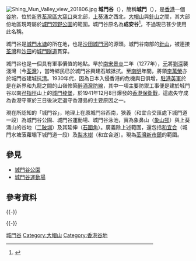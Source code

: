 [[File:Shing_Mun_Valley_view_201806.jpg|thumb]]
'''城門谷'''（{{lang-en|'''Shing Mun Valley'''}}），簡稱'''城門'''（{{lang-en|'''Shing Mun'''}}），是[[香港|香港]]一個[[谷地|谷地]]，位於[[新界|新界]][[荃灣區|荃灣區]][[大窩口|大窩口]]東北部，[[上葵涌|上葵涌]]之西北，[[大帽山|大帽山]]與[[針山|針山]]之間，其大部份地區現時屬於[[城門郊野公園|城門郊野公園]]的範圍。城門谷原名為'''成安谷'''<ref>{{Cite news |url=https://mmis.hkpl.gov.hk/coverpage/-/coverpage/view?p_r_p_-1078056564_c=QF757YsWv590sfJGwue6oa%2FuPh0wM1Jd |title=成安谷上象山邨　康樂設備最齊全 |publisher=華僑日報 |page=16 |date=1978-09-04 |access-date=2020-08-20 |language=zh-hk |archive-date=2021-05-13 |archive-url=https://web.archive.org/web/20210513041842/https://mmis.hkpl.gov.hk/coverpage/-/coverpage/view?p_r_p_-1078056564_c=QF757YsWv590sfJGwue6oa%2FuPh0wM1Jd |dead-url=no }}</ref>，不過現已甚少使用此名稱。

城門谷是[[城門水塘|城門水塘]]的所在地，也是[[沙田_(香港)|沙田]][[城門河|城門河]]的源頭。城門谷南部的[[針山|針山]]，被連接[[荃灣|荃灣]]和[[沙田_(香港)|沙田]]的[[城門隧道|城門隧道]]貫穿。

城門谷也是一個具有軍事價值的地點。早於[[南宋|南宋]][[景炎|景炎]]二年（1277年），[[元朝|元]]將[[劉深|劉深]]襲淺灣（今[[荃灣|荃灣]]），當時鄉民已於城門谷興建石城抵抗。至[[南明|南明]]年間，將領[[李萬榮_(明朝)|李萬榮]]亦於城門谷建城抗[[清朝|清]]。1930年代，因為日本入侵香港的危機與日俱增，[[駐港英軍|駐港英軍]]於是在新界和九龍之間的山嶺修築[[醉酒灣防線|醉酒灣防線]]，其中一項主要防禦工事便是建於城門谷以南[[孖指徑|孖指徑]]山上的[[城門棱堡|城門棱堡]]，於1941年12月8日爆發的[[香港保衛戰|香港保衛戰]]，這處失守成為香港守軍於三日後決定退守香港島的主要原因之一。

現在所認知的「城門谷」，地理上在原城門谷西南，狹義（和宜合交匯處下城門道一段）為城門谷公園、城門谷運動場、城門谷泳池，實為象鼻山（[[象山邨|象山邨]]）與上葵涌山的谷地（[[二陂圳|二陂圳]]）及其延伸（[[石圍角|石圍角]]）。廣義除上述範圍，還包括[[和宜合|和宜合]]（城門水塘菠蘿壩下城門道一段）及[[梨木樹|梨木樹]]（和宜合道）。現為[[荃灣新市鎮|荃灣新市鎮]]的範圍。

<div style="width:80%;">
{{Weather box
|location = 荃灣城門谷 (2010-2020)
|metric first = Y
|single line = Y
<!-- Record high temperatures -->
| Jan record high C = 29.1
| Feb record high C = 29.0
| Mar record high C = 30.1
| Apr record high C = 31.4
| May record high C = 34.7
| Jun record high C = 34.6
| Jul record high C = 36.8
| Aug record high C = 36.8
| Sep record high C = 35.9
| Oct record high C = 34.8
| Nov record high C = 32.3
| Dec record high C = 29.4
| year record high C = 36.8
|Jan high C = 20.6
|Feb high C = 21.1
|Mar high C = 23.3
|Apr high C = 26.4
|May high C = 29.2
|Jun high C = 31.1
|Jul high C = 31.7
|Aug high C = 32.0
|Sep high C = 31.6
|Oct high C = 29.5
|Nov high C = 26.2
|Dec high C = 21.8
|year high C = 27.0
|Jan mean C = 16.2
|Feb mean C = 17.1
|Mar mean C = 19.8
|Apr mean C = 23.0
|May mean C = 26.3
|Jun mean C = 28.3
|Jul mean C = 28.5
|Aug mean C = 28.5
|Sep mean C = 27.7
|Oct mean C = 25.2
|Nov mean C = 22.3
|Dec mean C = 17.5
|year mean C = 23.3
|Jan low C = 13.1
|Feb low C = 14.1
|Mar low C = 17.2
|Apr low C = 20.4
|May low C = 24.1
|Jun low C = 26.1
|Jul low C = 26.0
|Aug low C = 25.8
|Sep low C = 24.9
|Oct low C = 22.1
|Nov low C = 19.5
|Dec low C = 14.3
|year low C = 20.6
<!-- Record low temperatures -->
| Jan record low C = 2.3
| Feb record low C = 4.4
| Mar record low C = 7.8
| Apr record low C = 11.9
| May record low C = 15.9
| Jun record low C = 22.0
| Jul record low C = 23.3
| Aug record low C = 23.1
| Sep record low C = 19.8
| Oct record low C = 16.2
| Nov record low C = 10.2
| Dec record low C = 2.2
| year record low C = 2.2
|source 1 = [[香港天文台|香港天文台]]<ref>{{cite web
| url = http://www.hko.gov.hk/cis/awsYearlyExtract_uc.htm?stn=TW
| title = 荃灣城門谷每年數據摘錄
| publisher = [[香港天文台|香港天文台]]
| accessdate = January 1, 2019
| archive-date = 2019-01-02
| archive-url = https://web.archive.org/web/20190102095104/http://www.hko.gov.hk/cis/awsYearlyExtract_uc.htm?stn=TW
| dead-url = no
}}</ref><ref>{{cite web
| url = http://www.hko.gov.hk/cis/awsMonthlyElement_uc.htm?stn=TW&ele=MAX_TEMP
| title = 荃灣城門谷月最高氣溫 (攝氏度)
| publisher = [[香港天文台|香港天文台]]
| accessdate = January 1, 2019
| archive-date = 2019-01-03
| archive-url = https://web.archive.org/web/20190103042223/http://www.hko.gov.hk/cis/awsMonthlyElement_uc.htm?stn=TW&ele=MAX_TEMP
| dead-url = no
}}</ref><ref>{{cite web
| url = http://www.hko.gov.hk/cis/awsMonthlyElement_uc.htm?stn=TW&ele=MEAN_MAX
| title = 荃灣城門谷月平均日最高氣溫 (攝氏度)
| publisher = [[香港天文台|香港天文台]]
| accessdate = January 1, 2019
| archive-date = 2019-01-03
| archive-url = https://web.archive.org/web/20190103054926/http://www.hko.gov.hk/cis/awsMonthlyElement_uc.htm?stn=TW&ele=MEAN_MAX
| dead-url = no
}}</ref><ref>{{cite web
| url = http://www.hko.gov.hk/cis/awsMonthlyElement_uc.htm?stn=TW&ele=TEMP
| title = 荃灣城門谷月平均氣溫 (攝氏度)
| publisher = [[香港天文台|香港天文台]]
| accessdate = January 1, 2019
| archive-date = 2019-01-03
| archive-url = https://web.archive.org/web/20190103004759/http://www.hko.gov.hk/cis/awsMonthlyElement_uc.htm?stn=TW&ele=TEMP
| dead-url = no
}}</ref><ref>{{cite web
| url = http://www.hko.gov.hk/cis/awsMonthlyElement_uc.htm?stn=TW&ele=MEAN_MIN
| title = 荃灣城門谷平均月最低氣溫 (攝氏度)
| publisher = [[香港天文台|香港天文台]]
| accessdate = January 1, 2019
| archive-date = 2019-01-03
| archive-url = https://web.archive.org/web/20190103054925/http://www.hko.gov.hk/cis/awsMonthlyElement_uc.htm?stn=TW&ele=MEAN_MIN
| dead-url = no
}}</ref><ref>{{cite web
| url = http://www.hko.gov.hk/cis/awsMonthlyElement_uc.htm?stn=TW&ele=MIN_TEMP
| title = 荃灣城門谷月最低氣溫 (攝氏度)
| publisher = [[香港天文台|香港天文台]]
| accessdate = January 1, 2019
| archive-date = 2019-01-03
| archive-url = https://web.archive.org/web/20190103004805/http://www.hko.gov.hk/cis/awsMonthlyElement_uc.htm?stn=TW&ele=MIN_TEMP
| dead-url = no
}}</ref>
}}
{{stack end}}

==參見==
* [[城門谷公園|城門谷公園]]
* [[城門谷運動場|城門谷運動場]]

==參考資料==
{{reflist|2}}

{{-}}
{{Geographic Location (8-way)
 | 西北 = [[三疊潭|三疊潭]]／[[大帽山郊野公園|大帽山郊野公園]]
 | 北 = [[三疊潭|三疊潭]]／[[大帽山郊野公園|大帽山郊野公園]]
 | 東北 = [[城門郊野公園|城門郊野公園]]
 | 西 = [[荃灣|荃灣]]
 | 中央 = 城門谷
 | 東 = [[上葵涌|上葵涌]]／[[梨木樹|梨木樹]]
 | 西南 = [[荃灣|荃灣]]
 | 南 = [[中葵涌|中葵涌]]／[[大窩口|大窩口]]
 | 東南 = [[上葵涌|上葵涌]]／[[石蔭|石蔭]]
}}

{{-}}
{{荃灣區}}

[[Category:城門谷|]]
[[Category:大帽山|Category:大帽山]]
[[Category:香港谷地|Category:香港谷地]]